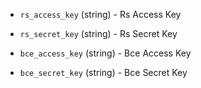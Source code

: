 <!-- Code generated from the comments of the AlicloudAccessConfig struct in builder/ecs/access_config.go; DO NOT EDIT MANUALLY -->

- `rs_access_key` (string) - Rs Access Key

- `rs_secret_key` (string) - Rs Secret Key

- `bce_access_key` (string) - Bce Access Key

- `bce_secret_key` (string) - Bce Secret Key

<!-- End of code generated from the comments of the AlicloudAccessConfig struct in builder/ecs/access_config.go; -->
